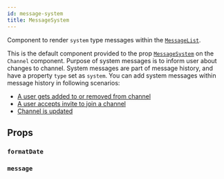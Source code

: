 ```yaml
---
id: message-system
title: MessageSystem
---
```




Component to render `system` type messages within the [`MessageList`](../message-list-components/message-list.mdx).

This is the default component provided to the prop [`MessageSystem`](../../../ui-components/channel#messagesystem) on the `Channel` component.
Purpose of system messages is to inform user about changes to channel. System messages are part of message history, and have a property `type` set as `system`.
You can add system messages within message history in following scenarios:

- [A user gets added to or removed from channel](https://getstream.io/chat/docs/javascript/channel_members/?language=javascript)
- [A user accepts invite to join a channel](https://getstream.io/chat/docs/javascript/channel_invites/?language=javascript#accepting-an-invite)
- [Channel is updated](<https://getstream.io/chat/docs/javascript/channel_update/?language=javascript&q=system#full-update-(overwrite)>)

## Props

### `formatDate`

<FormatDate />

### `message`

<MessageProp />
